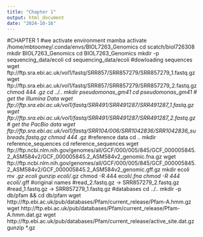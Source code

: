 ```yaml
---
title: "Chapter 1"
output: html_document
date: "2024-10-16"
---
```

#CHAPTER 1
#we activate environment
mamba activate /home/mbtoomey/.conda/envs/BIOL7263_Genomics
cd scatch/biol726308
mkdir BIOL7263_Genomics
cd BIOL7263_Genomics
mkdir -p sequencing_data/ecoli 
cd sequencing_data/ecoli
#dowloading sequences
wget ftp://ftp.sra.ebi.ac.uk/vol1/fastq/SRR857/SRR857279/SRR857279_1.fastq.gz
wget ftp://ftp.sra.ebi.ac.uk/vol1/fastq/SRR857/SRR857279/SRR857279_2.fastq.gz
chmod 444 *.gz
cd ../..
mkdir pseudomonas_gm41 
cd pseudomonas_gm41
# get the Illumina Data
wget ftp://ftp.sra.ebi.ac.uk/vol1/fastq/SRR491/SRR491287/SRR491287_1.fastq.gz
wget ftp://ftp.sra.ebi.ac.uk/vol1/fastq/SRR491/SRR491287/SRR491287_2.fastq.gz
# get the PacBio data
wget ftp://ftp.sra.ebi.ac.uk/vol1/fastq/SRR104/006/SRR1042836/SRR1042836_subreads.fastq.gz
chmod 444 *.gz
#reference data
cd ..
mkdir reference_sequences
cd reference_sequences
wget ftp://ftp.ncbi.nlm.nih.gov/genomes/all/GCF/000/005/845/GCF_000005845.2_ASM584v2/GCF_000005845.2_ASM584v2_genomic.fna.gz
wget ftp://ftp.ncbi.nlm.nih.gov/genomes/all/GCF/000/005/845/GCF_000005845.2_ASM584v2/GCF_000005845.2_ASM584v2_genomic.gff.gz
mkdir ecoli 
mv *.gz ecoli
gunzip ecoli/*.gz
chmod -R 444 ecoli/*.fna
chmod -R 444 ecoli/*.gff
#original names
#read_2.fastq.gz -> SRR857279_2.fastq.gz
#read_1.fastq.gz -> SRR857279_1.fastq.gz
#databases
cd ../..
mkdir -p db/pfam && cd db/pfam
wget http://ftp.ebi.ac.uk/pub/databases/Pfam/current_release/Pfam-A.hmm.gz
wget http://ftp.ebi.ac.uk/pub/databases/Pfam/current_release/Pfam-A.hmm.dat.gz
wget http://ftp.ebi.ac.uk/pub/databases/Pfam/current_release/active_site.dat.gz
gunzip *.gz